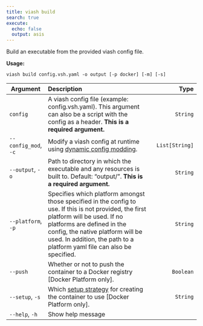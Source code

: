 ```yaml
---
title: viash build
search: true
execute:
  echo: false
  output: asis
---
```


Build an executable from the provided viash config file.

**Usage:**

`viash build config.vsh.yaml -o output [-p docker] [-m] [-s]`

| Argument | Description | Type |
|-|:----|-:
| `config` | A viash config file (example: config.vsh.yaml). This argument can also be a script with the config as a header. **This is a required argument.** | `String` |
| `--config_mod`, `-c` | Modify a viash config at runtime using [dynamic config modding](/reference/config/config-modding.html). | `List[String]` |
| `--output`, `-o` | Path to directory in which the executable and any resources is built to. Default: "output/". **This is a required argument.** | `String` |
| `--platform`, `-p` | Specifies which platform amongst those specified in the config to use. If this is not provided, the first platform will be used. If no platforms are defined in the config, the native platform will be used. In addition, the path to a platform yaml file can also be specified. | `String` |
| `--push` | Whether or not to push the container to a Docker registry [Docker Platform only]. | `Boolean` |
| `--setup`, `-s` | Which [setup strategy](/guide/building-block/docker/setup-strategies.html) for creating the container to use [Docker Platform only]. | `String` |
| `--help`, `-h` | Show help message |  |


